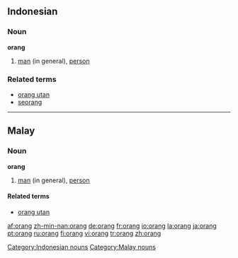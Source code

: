 ==Indonesian==
===Noun===
'''orang'''

#[[man]] (in general), [[person]]

===Related terms===
*[[orang utan]]
*[[seorang]]

[[Category:Indonesian nouns]]

----

==Malay==
===Noun===
'''orang'''

#[[man]] (in general), [[person]]

====Related terms====
*[[orang utan]]

[[Category:Malay nouns]]

[[af:orang]]
[[zh-min-nan:orang]]
[[de:orang]]
[[fr:orang]]
[[io:orang]]
[[la:orang]]
[[ja:orang]]
[[pt:orang]]
[[ru:orang]]
[[fi:orang]]
[[vi:orang]]
[[tr:orang]]
[[zh:orang]]